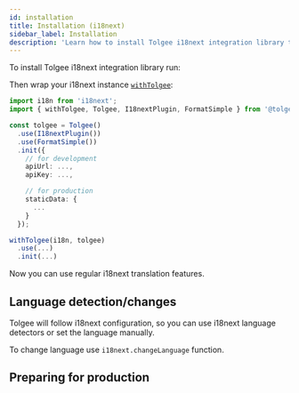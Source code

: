 ```yaml
---
id: installation
title: Installation (i18next)
sidebar_label: Installation
description: 'Learn how to install Tolgee i18next integration library to use regular i18next translation features. Tolgee will follow i18next configuration.'
---
```


To install Tolgee i18next integration library run:

<InstallationTabs lib="@tolgee/i18next" />

Then wrap your i18next instance [`withTolgee`](./api#function-withtolgeei18next-tolgeeconfig):

```ts
import i18n from 'i18next';
import { withTolgee, Tolgee, I18nextPlugin, FormatSimple } from '@tolgee/i18next';

const tolgee = Tolgee()
  .use(I18nextPlugin())
  .use(FormatSimple())
  .init({
    // for development
    apiUrl: ...,
    apiKey: ...,

    // for production
    staticData: {
      ...
    }
  });

withTolgee(i18n, tolgee)
  .use(...)
  .init(...)

```

Now you can use regular i18next translation features.

## Language detection/changes

Tolgee will follow i18next configuration, so you can use i18next language detectors or set the language manually.

To change language use `i18next.changeLanguage` function.

## Preparing for production

<PreparingForProduction />
